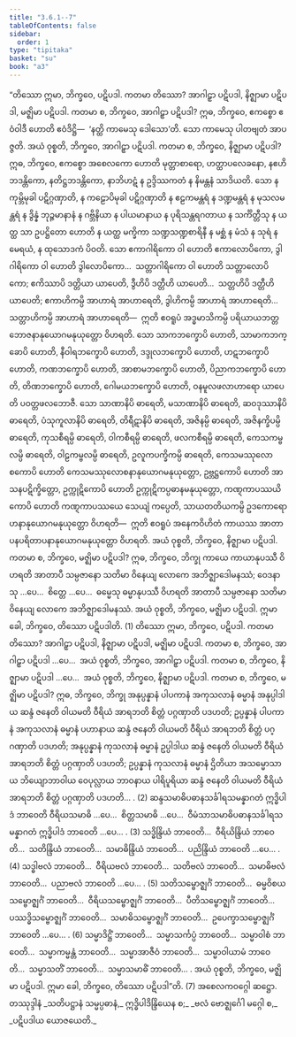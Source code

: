 ```yaml
---
title: "3.6.1--7"
tableOfContents: false
sidebar:
  order: 1
type: "tipitaka"
basket: "su"
book: "a3"
---
```



<DynamicBreadcrumb />

<Division number="157--163" book="a3">

<Paragraph number="1100" book="a3">
“တိဿော ဣမာ, ဘိက္ခဝေ, ပဋိပဒါ. ကတမာ တိဿော? အာဂါဠှာ ပဋိပဒါ, နိဇ္ဈာမာ ပဋိပဒါ, မဇ္ဈိမာ ပဋိပဒါ. ကတမာ စ, ဘိက္ခဝေ, အာဂါဠှာ ပဋိပဒါ? ဣဓ, ဘိက္ခဝေ, ဧကစ္စော ဧဝံဝါဒီ ဟောတိ ဧဝံဒိဋ္ဌိ—  ‘နတ္ထိ ကာမေသု ဒေါသော’တိ. သော ကာမေသု ပါတဗျတံ အာပဇ္ဇတိ. အယံ ဝုစ္စတိ, ဘိက္ခဝေ, အာဂါဠှာ ပဋိပဒါ.
</Paragraph>

<Paragraph number="1101" book="a3">
ကတမာ စ, ဘိက္ခဝေ, နိဇ္ဈာမာ ပဋိပဒါ? ဣဓ, ဘိက္ခဝေ, ဧကစ္စော အစေလကော ဟောတိ မုတ္တာစာရော, ဟတ္ထာပလေခနော, နဧဟိဘဒန္တိကော, နတိဋ္ဌဘဒန္တိကော, နာဘိဟဋံ န ဥဒ္ဒိဿကတံ န နိမန္တနံ သာဒိယတိ. သော န ကုမ္ဘိမုခါ ပဋိဂ္ဂဏှာတိ, န ကဠောပိမုခါ ပဋိဂ္ဂဏှာတိ န ဧဠကမန္တရံ န ဒဏ္ဍမန္တရံ န မုသလမန္တရံ န ဒွိန္နံ ဘုဉ္ဇမာနာနံ န ဂဗ္ဘိနိယာ န ပါယမာနာယ န ပုရိသန္တရဂတာယ န သင်္ကိတ္တီသု န ယတ္ထ သာ ဥပဋ္ဌိတော ဟောတိ န ယတ္ထ မက္ခိကာ သဏ္ဍသဏ္ဍစာရိနီ န မစ္ဆံ န မံသံ န သုရံ န မေရယံ, န ထုသောဒကံ ပိဝတိ. သော ဧကာဂါရိကော ဝါ ဟောတိ ဧကာလောပိကော, ဒွါဂါရိကော ဝါ ဟောတိ ဒွါလောပိကော…  သတ္တာဂါရိကော ဝါ ဟောတိ သတ္တာလောပိကော; ဧကိဿာပိ ဒတ္တိယာ ယာပေတိ, ဒွီဟိပိ ဒတ္တီဟိ ယာပေတိ…  သတ္တဟိပိ ဒတ္တီဟိ ယာပေတိ; ဧကာဟိကမ္ပိ အာဟာရံ အာဟာရေတိ, ဒွါဟိကမ္ပိ အာဟာရံ အာဟာရေတိ…  သတ္တာဟိကမ္ပိ အာဟာရံ အာဟာရေတိ—  ဣတိ ဧဝရူပံ အဒ္ဓမာသိကမ္ပိ ပရိယာယဘတ္တဘောဇနာနုယောဂမနုယုတ္တော ဝိဟရတိ.
</Paragraph>

<Paragraph number="1102" book="a3">
သော သာကဘက္ခောပိ ဟောတိ, သာမာကဘက္ခောပိ ဟောတိ, နီဝါရဘက္ခောပိ ဟောတိ, ဒဒ္ဒုလဘက္ခောပိ ဟောတိ, ဟဋဘက္ခောပိ ဟောတိ, ကဏဘက္ခောပိ ဟောတိ, အာစာမဘက္ခောပိ ဟောတိ, ပိညာကဘက္ခောပိ ဟောတိ, တိဏဘက္ခောပိ ဟောတိ, ဂေါမယဘက္ခောပိ ဟောတိ, ဝနမူလဖလာဟာရော ယာပေတိ ပဝတ္တဖလဘောဇီ.
</Paragraph>

<Paragraph number="1103" book="a3">
သော သာဏာနိပိ ဓာရေတိ, မသာဏာနိပိ ဓာရေတိ, ဆဝဒုဿာနိပိ ဓာရေတိ, ပံသုကူလာနိပိ ဓာရေတိ, တိရီဋာနိပိ ဓာရေတိ, အဇိနမ္ပိ ဓာရေတိ, အဇိနက္ခိပမ္ပိ ဓာရေတိ, ကုသစီရမ္ပိ ဓာရေတိ, ဝါကစီရမ္ပိ ဓာရေတိ, ဖလကစီရမ္ပိ ဓာရေတိ, ကေသကမ္ဗလမ္ပိ ဓာရေတိ, ဝါဠကမ္ဗလမ္ပိ ဓာရေတိ, ဥလူကပက္ခိကမ္ပိ ဓာရေတိ, ကေသမဿုလောစကောပိ ဟောတိ ကေသမဿုလောစနာနုယောဂမနုယုတ္တော, ဥဗ္ဘဋ္ဌကောပိ ဟောတိ အာသနပဋိက္ခိတ္တော, ဥက္ကုဋိကောပိ ဟောတိ ဥက္ကုဋိကပ္ပဓာနမနုယုတ္တော, ကဏ္ဋကာပဿယိကောပိ ဟောတိ ကဏ္ဋကာပဿယေ သေယျံ ကပ္ပေတိ, သာယတတိယကမ္ပိ ဥဒကောရောဟနာနုယောဂမနုယုတ္တော ဝိဟရတိ—  ဣတိ ဧဝရူပံ အနေကဝိဟိတံ ကာယဿ အာတာပနပရိတာပနာနုယောဂမနုယုတ္တော ဝိဟရတိ. အယံ ဝုစ္စတိ, ဘိက္ခဝေ, နိဇ္ဈာမာ ပဋိပဒါ.
</Paragraph>

<Paragraph number="1104" book="a3">
ကတမာ စ, ဘိက္ခဝေ, မဇ္ဈိမာ ပဋိပဒါ? ဣဓ, ဘိက္ခဝေ, ဘိက္ခု ကာယေ ကာယာနုပဿီ ဝိဟရတိ အာတာပီ သမ္ပဇာနော သတိမာ ဝိနေယျ လောကေ အဘိဇ္ဈာဒေါမနဿံ; ဝေဒနာသု …ပေ…  စိတ္တေ …ပေ…  ဓမ္မေသု ဓမ္မာနုပဿီ ဝိဟရတိ အာတာပီ သမ္ပဇာနော သတိမာ ဝိနေယျ လောကေ အဘိဇ္ဈာဒေါမနဿံ. အယံ ဝုစ္စတိ, ဘိက္ခဝေ, မဇ္ဈိမာ ပဋိပဒါ. ဣမာ ခေါ, ဘိက္ခဝေ, တိဿော ပဋိပဒါတိ. (1)
</Paragraph>

<Paragraph number="1105" book="a3">
တိဿော ဣမာ, ဘိက္ခဝေ, ပဋိပဒါ. ကတမာ တိဿော? အာဂါဠှာ ပဋိပဒါ, နိဇ္ဈာမာ ပဋိပဒါ, မဇ္ဈိမာ ပဋိပဒါ. ကတမာ စ, ဘိက္ခဝေ, အာဂါဠှာ ပဋိပဒါ …ပေ…  အယံ ဝုစ္စတိ, ဘိက္ခဝေ, အာဂါဠှာ ပဋိပဒါ.
</Paragraph>

<Paragraph number="1106" book="a3">
ကတမာ စ, ဘိက္ခဝေ, နိဇ္ဈာမာ ပဋိပဒါ …ပေ…  အယံ ဝုစ္စတိ, ဘိက္ခဝေ, နိဇ္ဈာမာ ပဋိပဒါ.
</Paragraph>

<Paragraph number="1107" book="a3">
ကတမာ စ, ဘိက္ခဝေ, မဇ္ဈိမာ ပဋိပဒါ? ဣဓ, ဘိက္ခဝေ, ဘိက္ခု အနုပ္ပန္နာနံ ပါပကာနံ အကုသလာနံ ဓမ္မာနံ အနုပ္ပါဒါယ ဆန္ဒံ ဇနေတိ ဝါယမတိ ဝီရိယံ အာရဘတိ စိတ္တံ ပဂ္ဂဏှာတိ ပဒဟတိ; ဥပ္ပန္နာနံ ပါပကာနံ အကုသလာနံ ဓမ္မာနံ ပဟာနာယ ဆန္ဒံ ဇနေတိ ဝါယမတိ ဝီရိယံ အာရဘတိ စိတ္တံ ပဂ္ဂဏှာတိ ပဒဟတိ; အနုပ္ပန္နာနံ ကုသလာနံ ဓမ္မာနံ ဥပ္ပါဒါယ ဆန္ဒံ ဇနေတိ ဝါယမတိ ဝီရိယံ အာရဘတိ စိတ္တံ ပဂ္ဂဏှာတိ ပဒဟတိ; ဥပ္ပန္နာနံ ကုသလာနံ ဓမ္မာနံ ဌိတိယာ အသမ္မောသာယ ဘိယျောဘာဝါယ ဝေပုလ္လာယ ဘာဝနာယ ပါရိပူရိယာ ဆန္ဒံ ဇနေတိ ဝါယမတိ ဝီရိယံ အာရဘတိ စိတ္တံ ပဂ္ဂဏှာတိ ပဒဟတိ… . (2)
</Paragraph>

<Paragraph number="1108" book="a3">
ဆန္ဒသမာဓိပဓာနသင်္ခါရသမန္နာဂတံ ဣဒ္ဓိပါဒံ ဘာဝေတိ ဝီရိယသမာဓိ …ပေ…  စိတ္တသမာဓိ …ပေ…  ဝီမံသာသမာဓိပဓာနသင်္ခါရသမန္နာဂတံ ဣဒ္ဓိပါဒံ ဘာဝေတိ …ပေ… . (3)
</Paragraph>

<Paragraph number="1109" book="a3">
သဒ္ဓိန္ဒြိယံ ဘာဝေတိ…  ဝီရိယိန္ဒြိယံ ဘာဝေတိ…  သတိန္ဒြိယံ ဘာဝေတိ…  သမာဓိန္ဒြိယံ ဘာဝေတိ…  ပညိန္ဒြိယံ ဘာဝေတိ …ပေ… . (4)
</Paragraph>

<Paragraph number="1110" book="a3">
သဒ္ဓါဗလံ ဘာဝေတိ…  ဝီရိယဗလံ ဘာဝေတိ…  သတိဗလံ ဘာဝေတိ…  သမာဓိဗလံ ဘာဝေတိ…  ပညာဗလံ ဘာဝေတိ …ပေ… . (5)
</Paragraph>

<Paragraph number="1111" book="a3">
သတိသမ္ဗောဇ္ဈင်္ဂံ ဘာဝေတိ…  ဓမ္မဝိစယသမ္ဗောဇ္ဈင်္ဂံ ဘာဝေတိ…  ဝီရိယသမ္ဗောဇ္ဈင်္ဂံ ဘာဝေတိ…  ပီတိသမ္ဗောဇ္ဈင်္ဂံ ဘာဝေတိ…  ပဿဒ္ဓိသမ္ဗောဇ္ဈင်္ဂံ ဘာဝေတိ…  သမာဓိသမ္ဗောဇ္ဈင်္ဂံ ဘာဝေတိ…  ဥပေက္ခာသမ္ဗောဇ္ဈင်္ဂံ ဘာဝေတိ …ပေ… . (6)
</Paragraph>

<Paragraph number="1112" book="a3">
သမ္မာဒိဋ္ဌိံ ဘာဝေတိ…  သမ္မာသင်္ကပ္ပံ ဘာဝေတိ…  သမ္မာဝါစံ ဘာဝေတိ…  သမ္မာကမ္မန္တံ ဘာဝေတိ…  သမ္မာအာဇီဝံ ဘာဝေတိ…  သမ္မာဝါယာမံ ဘာဝေတိ…  သမ္မာသတိံ ဘာဝေတိ…  သမ္မာသမာဓိံ ဘာဝေတိ… . အယံ ဝုစ္စတိ, ဘိက္ခဝေ, မဇ္ဈိမာ ပဋိပဒါ. ဣမာ ခေါ, ဘိက္ခဝေ, တိဿော ပဋိပဒါ”တိ. (7)

</Paragraph>
</Division>

<Paragraph number="1113" type="center" book="a3">
အစေလကဝဂ္ဂေါ ဆဋ္ဌော.



</Paragraph>

<Paragraph number="1114" type="center" book="a3">
တဿုဒ္ဒါနံ


</Paragraph>

<Paragraph number="1115" type="verses" book="a3">
_သတိပဋ္ဌာနံ သမ္မပ္ပဓာနံ,_  
ဣဒ္ဓိပါဒိန္ဒြိယေန စ;_  
_ဗလံ ဗောဇ္ဈင်္ဂေါ မဂ္ဂေါ စ,_  
_ပဋိပဒါယ ယောဇယေတိ._
</Paragraph>